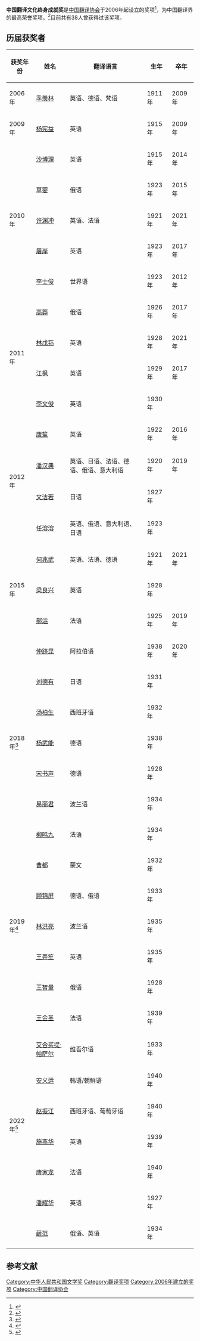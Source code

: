 {{华文文学奖}}
'''中国翻译文化终身成就奖'''是[[中国翻译协会|中国翻译协会]]于2006年起设立的奖项<ref>{{cite web |url=http://www.tac-online.org.cn/ch/tran/2010-05/26/content_3531709.htm |title=中国翻译协会表彰的资深翻译家 |work=中国翻译协会 |deadurl=yes |archiveurl=https://web.archive.org/web/20131105181021/http://www.tac-online.org.cn/ch/tran/2010-05/26/content_3531709.htm |archivedate=2013-11-05 |accessdate=2012-01-01 }}</ref>，为中国翻译界的最高荣誉奖项。<ref>{{cite web|url=http://news.ifeng.com/gundong/detail_2011_09/23/9430298_0.shtml|title=高莽、林戊荪、江枫、李文俊获"翻译文化终身成就奖"|work=凤凰网|date=2011-09-23|accessdate=2012-01-01|archive-date=2014-02-02|archive-url=https://web.archive.org/web/20140202000318/http://news.ifeng.com/gundong/detail_2011_09/23/9430298_0.shtml|dead-url=no}}</ref>目前共有38人曾获得过该奖项。

== 历届获奖者 ==
{| class="wikitable"
|-
! 获奖年份 !! 姓名 !! 翻译语言 !! 生年 !! 卒年
|-
| 2006年 || [[季羡林|季羡林]] || 英语、德语、梵语 || 1911年 || 2009年
|-
| 2009年 || [[杨宪益|杨宪益]] || 英语 || 1915年 || 2009年
|-
| rowspan=5 | 2010年 || [[沙博理|沙博理]] || 英语 || 1915年 || 2014年
|-
| [[草婴|草婴]] || 俄语 || 1923年 || 2015年
|-
| [[许渊冲|许渊冲]] || 英语、法语 || 1921年 ||2021年
|-
| [[屠岸|屠岸]] || 英语 || 1923年 || 2017年
|-
| [[李士俊|李士俊]] || 世界语 || 1923年 || 2012年
|-
| rowspan=4 | 2011年 || [[高莽|高莽]] || 俄语 || 1926年 || 2017年
|-
| [[林戊荪|林戊荪]] || 英语 || 1928年 ||  2021年
|-
| [[江枫_(翻译家)|江枫]] || 英语 || 1929年 ||  2017年
|-
| [[李文俊_(翻译家)|李文俊]] || 英语 || 1930年 ||
|-
| rowspan=4 | 2012年 || [[唐笙|唐笙]] || 英语 || 1922年 || 2016年
|-
| [[潘汉典|潘汉典]] || 英语、日语、法语、德语、俄语、意大利语 || 1920年 ||  2019年
|-
| [[文洁若|文洁若]] || 日语 || 1927年 ||
|-
| [[任溶溶|任溶溶]] || 英语、俄语、意大利语、日语 || 1923年 ||
|-
| rowspan=3 | 2015年 || [[何兆武|何兆武]] || 英语、法语、德语 || 1921年 ||2021年
|-
| [[梁良兴|梁良兴]] || 英语 || 1928年 ||
|-
| [[郝运_(翻译)|郝运]] || 法语 || 1925年 ||  2019年
|-
| rowspan=7 | 2018年<ref>{{cite web|url=http://www.tac-online.org.cn/index.php?m=content&c=index&a=show&catid=489&id=3441|title=翻译文化终身成就奖获奖名单（2018）|date=2019-01-11|website=中国翻译协会|access-date=2019-04-05|archive-date=2019-09-16|archive-url=https://web.archive.org/web/20190916033624/http://www.tac-online.org.cn/index.php?m=content&c=index&a=show&catid=489&id=3441}}</ref> || [[仲跻昆|仲跻昆]] || 阿拉伯语 || 1938年 ||  2020年
|-
| [[刘德有|刘德有]] || 日语 || 1931年 ||
|-
| [[汤柏生|汤柏生]] || 西班牙语 || 1932年 ||
|-
| [[杨武能|杨武能]] || 德语 || 1938年 ||
|-
| [[宋书声|宋书声]] || 德语 || 1928年 ||
|-
| [[易丽君|易丽君]] || 波兰语 || 1934年 ||
|-
| [[柳鸣九|柳鸣九]] || 法语 || 1934年 ||
|-
| rowspan="5" |2019年<ref>{{Cite web|title=翻译文化终身成就奖获奖名单（2019）|url=http://121.40.101.58/index.php?m=content&c=index&a=show&catid=489&id=3587|accessdate=2020-05-07|work=中国翻译协会}}</ref>
|[[曹都_(1932年)|曹都]]
|蒙文
|1932年
|
|-
|[[顾锦屏|顾锦屏]]
|德语、俄语
|1933年
|
|-
|[[林洪亮|林洪亮]]
|波兰语
|1935年
|
|-
|[[王弄笙|王弄笙]]
|英语
|1935年
|
|-
|[[王智量|王智量]]
|俄语
|1928年
|
|-
| rowspan="8" |2022年<ref>{{Cite web|title=翻译文化终身成就奖|url=http://www.tac-online.org.cn/index.php?m=special&c=index&a=show&id=366|accessdate=2022-05-15|work=中国翻译协会}}</ref>
|[[王金圣|王金圣]]
|法语
|1939年
|
|-
|[[艾合买提·帕萨尔|艾合买提·帕萨尔]]
|维吾尔语
|1933年
|
|-
|[[安义运|安义运]]
|韩语/朝鲜语
|1940年
|
|-
|[[赵振江|赵振江]]
|西班牙语、葡萄牙语
|1940年
|
|-
|[[施燕华|施燕华]]
|英语
|1939年
|
|-
|[[唐家龙|唐家龙]]
|法语
|1940年
|
|-
|[[潘耀华|潘耀华]]
|英语
|1927年
|
|-
|[[薛范|薛范]]
|俄语、英语
|1934年
|
|}

== 参考文献 ==
{{Reflist}}
{{翻译文化终身成就奖获得者}}
[[Category:中华人民共和国文学奖|Category:中华人民共和国文学奖]]
[[Category:翻译奖项|Category:翻译奖项]]
[[Category:2006年建立的奖项|Category:2006年建立的奖项]]
[[Category:中国翻译协会|Category:中国翻译协会]]